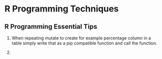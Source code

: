 # R Programming Techniques


## R Programming Essential Tips 

1. When repeating mutate to create for example percentage column in a table simply write that as a pip compatible function and call the function. 

2. 



